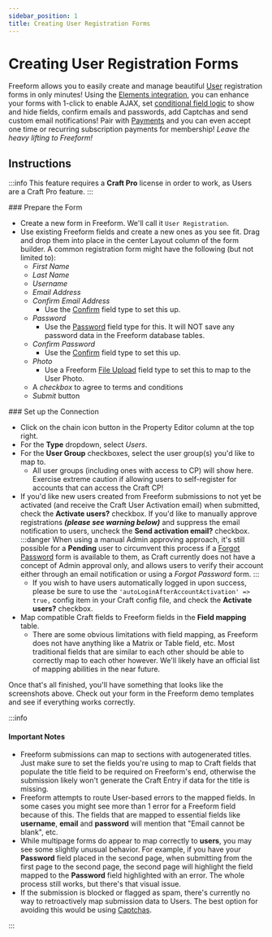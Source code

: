 ```yaml
---
sidebar_position: 1
title: Creating User Registration Forms
---
```




# Creating User Registration Forms<Badge type="pro" text="Pro" />

Freeform allows you to easily create and manage beautiful [User](https://craftcms.com/docs/5.x/system/user-management.html#public-registration-pro) registration forms in only minutes! Using the [Elements integration](../../integrations/elements.mdx#craft-users), you can enhance your forms with 1-click to enable AJAX, set [conditional field logic](../../forms/conditional-rules/) to show and hide fields, confirm emails and passwords, add Captchas and send custom email notifications! Pair with [Payments](../../integrations/stripe-payments) and you can even accept one time or recurring subscription payments for membership! _Leave the heavy lifting to Freeform!_

<Photo img={UserRegistrationPhoto} alt="User Registration" />

## Instructions

:::info
This feature requires a **Craft Pro** license in order to work, as Users are a Craft Pro feature.
:::

<VerticalStepWrapper>
<StepMarkdown>
### Prepare the Form

- Create a new form in Freeform. We'll call it `User Registration`.
- Use existing Freeform fields and create a new ones as you see fit. Drag and drop them into place in the center Layout column of the form builder. A common registration form might have the following (but not limited to):
  - _First Name_
  - _Last Name_
  - _Username_
  - _Email Address_
  - _Confirm Email Address_
    - Use the [Confirm](../../forms/fields.mdx#confirm) field type to set this up.
  - _Password_
    - Use the [Password](../../forms/fields.mdx#password) field type for this. It will NOT save any password data in the Freeform database tables.
  - _Confirm Password_
    - Use the [Confirm](../../forms/fields.mdx#confirm) field type to set this up.
  - _Photo_
    - Use a Freeform [File Upload](../../forms/fields.mdx#file-upload) field type to set this to map to the User Photo.
  - A _checkbox_ to agree to terms and conditions
  - _Submit_ button

</StepMarkdown>
<StepMarkdown>
### Set up the Connection

- Click on the chain icon button in the Property Editor column at the top right.
- For the **Type** dropdown, select _Users_.
- For the **User Group** checkboxes, select the user group(s) you'd like to map to.
  - All user groups (including ones with access to CP) will show here. Exercise extreme caution if allowing users to self-register for accounts that can access the Craft CP!
- If you'd like new users created from Freeform submissions to not yet be activated (and receive the Craft User Activation email) when submitted, check the **Activate users?** checkbox. If you'd like to manually approve registrations _**(please see warning below)**_ and suppress the email notification to users, uncheck the **Send activation email?** checkbox.
  :::danger
  When using a manual Admin approving approach, it's still possible for a **Pending** user to circumvent this process if a [Forgot Password](https://craftcms.com/knowledge-base/front-end-user-accounts#reset-password-forms) form is available to them, as Craft currently does not have a concept of Admin approval only, and allows users to verify their account either through an email notification or using a _Forgot Password_ form.
  :::
  - If you wish to have users automatically logged in upon success, please be sure to use the `'autoLoginAfterAccountActivation' => true,` config item in your Craft config file, and check the **Activate users?** checkbox.
- Map compatible Craft fields to Freeform fields in the **Field mapping** table.
  - There are some obvious limitations with field mapping, as Freeform does not have anything like a Matrix or Table field, etc. Most traditional fields that are similar to each other should be able to correctly map to each other however. We'll likely have an official list of mapping abilities in the near future.

Once that's all finished, you'll have something that looks like the screenshots above. Check out your form in the Freeform demo templates and see if everything works correctly.

</StepMarkdown>
</VerticalStepWrapper>

:::info

#### Important Notes

- Freeform submissions can map to sections with autogenerated titles. Just make sure to set the fields you're using to map to Craft fields that populate the title field to be required on Freeform's end, otherwise the submission likely won't generate the Craft Entry if data for the title is missing.
- Freeform attempts to route User-based errors to the mapped fields. In some cases you might see more than 1 error for a Freeform field because of this. The fields that are mapped to essential fields like **username**, **email** and **password** will mention that "Email cannot be blank", etc.
- While multipage forms do appear to map correctly to **users**, you may see some slightly unusual behavior. For example, if you have your **Password** field placed in the second page, when submitting from the first page to the second page, the second page will highlight the field mapped to the **Password** field highlighted with an error. The whole process still works, but there's that visual issue.
- If the submission is blocked or flagged as spam, there's currently no way to retroactively map submission data to Users. The best option for avoiding this would be using [Captchas](../../integrations#captchas--spam-protection).

:::
